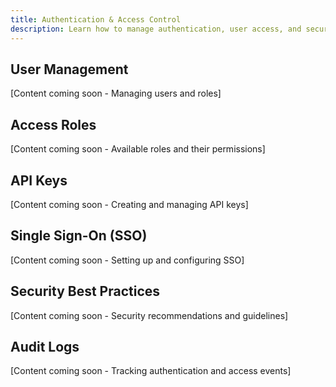 ```yaml
---
title: Authentication & Access Control
description: Learn how to manage authentication, user access, and security in Agentuity Cloud
---
```


## User Management

[Content coming soon - Managing users and roles]

## Access Roles

[Content coming soon - Available roles and their permissions]

## API Keys

[Content coming soon - Creating and managing API keys]

## Single Sign-On (SSO)

[Content coming soon - Setting up and configuring SSO]

## Security Best Practices

[Content coming soon - Security recommendations and guidelines]

## Audit Logs

[Content coming soon - Tracking authentication and access events] 